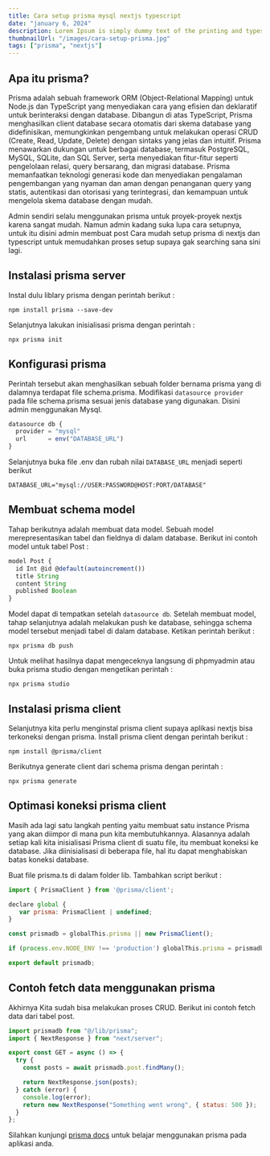 ```yaml
---
title: Cara setup prisma mysql nextjs typescript
date: "january 6, 2024"
description: Lorem Ipsum is simply dummy text of the printing and typesetting industry.
thumbnailUrl: "/images/cara-setup-prisma.jpg"
tags: ["prisma", "nextjs"]
---
```


## Apa itu prisma?

Prisma adalah sebuah framework ORM (Object-Relational Mapping) untuk Node.js dan TypeScript yang menyediakan cara yang efisien dan deklaratif untuk berinteraksi dengan database. Dibangun di atas TypeScript, Prisma menghasilkan client database secara otomatis dari skema database yang didefinisikan, memungkinkan pengembang untuk melakukan operasi CRUD (Create, Read, Update, Delete) dengan sintaks yang jelas dan intuitif. Prisma menawarkan dukungan untuk berbagai database, termasuk PostgreSQL, MySQL, SQLite, dan SQL Server, serta menyediakan fitur-fitur seperti pengelolaan relasi, query bersarang, dan migrasi database. Prisma memanfaatkan teknologi generasi kode dan menyediakan pengalaman pengembangan yang nyaman dan aman dengan penanganan query yang statis, autentikasi dan otorisasi yang terintegrasi, dan kemampuan untuk mengelola skema database dengan mudah.

Admin sendiri selalu menggunakan prisma untuk proyek-proyek nextjs karena sangat mudah. Namun admin kadang suka lupa cara setupnya, untuk itu disini admin membuat post Cara mudah setup prisma di nextjs dan typescript untuk memudahkan proses setup supaya gak searching sana sini lagi.

## Instalasi prisma server

Instal dulu liblary prisma dengan perintah berikut :

```npm
npm install prisma --save-dev
```

Selanjutnya lakukan inisialisasi prisma dengan perintah :

```npm
npx prisma init
```

## Konfigurasi prisma

Perintah tersebut akan menghasilkan sebuah folder bernama prisma yang di dalamnya terdapat file schema.prisma.
Modifikasi `datasource provider` pada file schema.prisma sesuai jenis database yang digunakan. Disini admin menggunakan Mysql.

```javascript
datasource db {
  provider = "mysql"
  url      = env("DATABASE_URL")
}
```

Selanjutnya buka file .env dan rubah nilai `DATABASE_URL` menjadi seperti berikut

```npm
DATABASE_URL="mysql://USER:PASSWORD@HOST:PORT/DATABASE"
```

## Membuat schema model

Tahap berikutnya adalah membuat data model. Sebuah model merepresentasikan tabel dan fieldnya di dalam database. Berikut ini contoh model untuk tabel Post :

```javascript
model Post {
  id Int @id @default(autoincrement())
  title String
  content String
  published Boolean
}
```

Model dapat di tempatkan setelah `datasource db`. Setelah membuat model, tahap selanjutnya adalah melakukan push ke database, sehingga schema model tersebut menjadi tabel di dalam database. Ketikan perintah berikut :

```npm
npx prisma db push
```

Untuk melihat hasilnya dapat mengeceknya langsung di phpmyadmin atau buka prisma studio dengan mengetikan perintah :

```npm
npx prisma studio
```

## Instalasi prisma client

Selanjutnya kita perlu menginstal prisma client supaya aplikasi nextjs bisa terkoneksi dengan prisma. Install prisma client dengan perintah berikut :

```npm
npm install @prisma/client
```

Berikutnya generate client dari schema prisma dengan perintah :

```npm
npx prisma generate
```

## Optimasi koneksi prisma client

Masih ada lagi satu langkah penting yaitu membuat satu instance Prisma yang akan diimpor di mana pun kita membutuhkannya. Alasannya adalah setiap kali kita inisialisasi Prisma client di suatu file, itu membuat koneksi ke database. Jika diinisialisasi di beberapa file, hal itu dapat menghabiskan batas koneksi database.

Buat file prisma.ts di dalam folder lib. Tambahkan script berikut :

```javascript
import { PrismaClient } from '@prisma/client';

declare global {
   var prisma: PrismaClient | undefined;
}

const prismadb = globalThis.prisma || new PrismaClient();

if (process.env.NODE_ENV !== 'production') globalThis.prisma = prismadb;

export default prismadb;
```

## Contoh fetch data menggunakan prisma

Akhirnya Kita sudah bisa melakukan proses CRUD. Berikut ini contoh fetch data dari tabel post.

```javascript
import prismadb from "@/lib/prisma";
import { NextResponse } from "next/server";

export const GET = async () => {
  try {
    const posts = await prismadb.post.findMany();

    return NextResponse.json(posts);
  } catch (error) {
    console.log(error);
    return new NextResponse("Something went wrong", { status: 500 });
  }
};
```

Silahkan kunjungi [prisma docs](https://www.prisma.io/docs) untuk belajar menggunakan prisma pada aplikasi anda.
